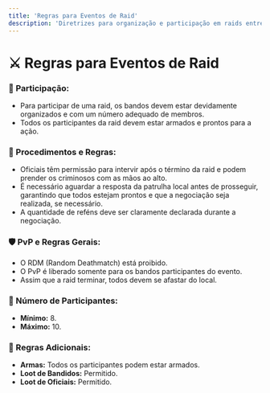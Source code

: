 ```yaml
---
title: 'Regras para Eventos de Raid'
description: 'Diretrizes para organização e participação em raids entre bandos'
---
```


# ⚔️ Regras para Eventos de Raid

### 📜 Participação:
- Para participar de uma raid, os bandos devem estar devidamente organizados e com um número adequado de membros.
- Todos os participantes da raid devem estar armados e prontos para a ação.

### 📢 Procedimentos e Regras:
- Oficiais têm permissão para intervir após o término da raid e podem prender os criminosos com as mãos ao alto.
- É necessário aguardar a resposta da patrulha local antes de prosseguir, garantindo que todos estejam prontos e que a negociação seja realizada, se necessário.
- A quantidade de reféns deve ser claramente declarada durante a negociação.

### 🛡️ PvP e Regras Gerais:
- O RDM (Random Deathmatch) está proibido.
- O PvP é liberado somente para os bandos participantes do evento.
- Assim que a raid terminar, todos devem se afastar do local.

### 👥 Número de Participantes:
- **Mínimo:** 8.  
- **Máximo:** 10.

### 🔫 Regras Adicionais:
- **Armas:** Todos os participantes podem estar armados.  
- **Loot de Bandidos:** Permitido.  
- **Loot de Oficiais:** Permitido.